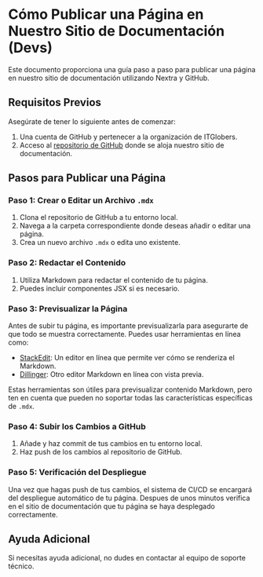 # Cómo Publicar una Página en Nuestro Sitio de Documentación (Devs)

Este documento proporciona una guía paso a paso para publicar una página en nuestro sitio de documentación utilizando Nextra y GitHub.

## Requisitos Previos

Asegúrate de tener lo siguiente antes de comenzar:

1. Una cuenta de GitHub y pertenecer a la organización de ITGlobers.
2. Acceso al [repositorio de GitHub](https://github.com/ITGlobers/ITG-Docs) donde se aloja nuestro sitio de documentación.

## Pasos para Publicar una Página

### Paso 1: Crear o Editar un Archivo `.mdx`

1. Clona el repositorio de GitHub a tu entorno local.
2. Navega a la carpeta correspondiente donde deseas añadir o editar una página.
3. Crea un nuevo archivo `.mdx` o edita uno existente.

### Paso 2: Redactar el Contenido

1. Utiliza Markdown para redactar el contenido de tu página.
2. Puedes incluir componentes JSX si es necesario.

### Paso 3: Previsualizar la Página

Antes de subir tu página, es importante previsualizarla para asegurarte de que todo se muestra correctamente. Puedes usar herramientas en línea como:

- [StackEdit](https://stackedit.io/): Un editor en línea que permite ver cómo se renderiza el Markdown.
- [Dillinger](https://dillinger.io/): Otro editor Markdown en línea con vista previa.

Estas herramientas son útiles para previsualizar contenido Markdown, pero ten en cuenta que pueden no soportar todas las características específicas de `.mdx`.

### Paso 4: Subir los Cambios a GitHub

1. Añade y haz commit de tus cambios en tu entorno local.
2. Haz push de los cambios al repositorio de GitHub.

### Paso 5: Verificación del Despliegue

Una vez que hagas push de tus cambios, el sistema de CI/CD se encargará del despliegue automático de tu página. Despues de unos minutos verifica en el sitio de documentación que tu página se haya desplegado correctamente.

## Ayuda Adicional

Si necesitas ayuda adicional, no dudes en contactar al equipo de soporte técnico.
